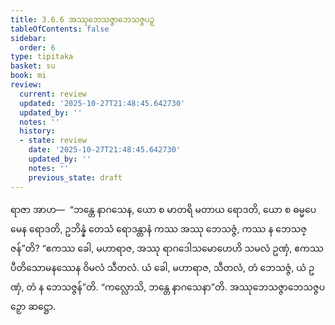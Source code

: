 ```yaml
---
title: 3.6.6 အဿုဘေသဇ္ဇာဘေသဇ္ဇပဉှ
tableOfContents: false
sidebar:
  order: 6
type: tipitaka
basket: su
book: mi
review:
  current: review
  updated: '2025-10-27T21:48:45.642730'
  updated_by: ''
  notes: ''
  history:
  - state: review
    date: '2025-10-27T21:48:45.642730'
    updated_by: ''
    notes: ''
    previous_state: draft
---
```



<ReviewStatus review={frontmatter.review} showDetails={true} />

<HypothesisAnnotation frontmatter={frontmatter} />

<DynamicBreadcrumb />

<Division number="88" book="mi" e="ch" v="28">

<Paragraph number="415" book="mi">
ရာဇာ အာဟ—  “ဘန္တေ နာဂသေန, ယော စ မာတရိ မတာယ ရောဒတိ, ယော စ ဓမ္မပေမေန ရောဒတိ, ဥဘိန္နံ တေသံ ရောဒန္တာနံ ကဿ အဿု ဘေသဇ္ဇံ, ကဿ န ဘေသဇ္ဇန်”တိ? “ဧကဿ ခေါ, မဟာရာဇ, အဿု ရာဂဒေါသမောဟေဟိ သမလံ ဥဏှံ, ဧကဿ ပီတိသောမနဿေန ဝိမလံ သီတလံ. ယံ ခေါ, မဟာရာဇ, သီတလံ, တံ ဘေသဇ္ဇံ, ယံ ဥဏှံ, တံ န ဘေသဇ္ဇန်”တိ.
</Paragraph>

<Paragraph number="416" book="mi">
“ကလ္လောသိ, ဘန္တေ နာဂသေနာ”တိ.

</Paragraph>
</Division>

<Paragraph number="417" type="center" book="mi">
အဿုဘေသဇ္ဇာဘေသဇ္ဇပဉှော ဆဋ္ဌော.
</Paragraph>
